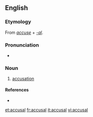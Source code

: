 ==English==

===Etymology===
From ''[[accuse]]'' + ''[[-al]]''.

===Pronunciation===
* {{IPA|əˈkjuwzəl}}

===Noun===
{{en-noun}}

# [[accusation]]

====References====
* {{R:1913}}

[[et:accusal]]
[[fr:accusal]]
[[it:accusal]]
[[vi:accusal]]